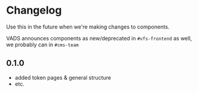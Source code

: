 
<Meta title="Changelog" />

<style>{`

`}</style>

# Changelog

Use this in the future when we're making changes to components.

VADS announces components as new/deprecated in `#vfs-frontend` as well, we probably can in `#cms-team`

## 0.1.0
- added token pages & general structure
- etc.
